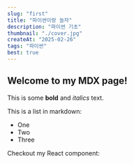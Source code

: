 ```yaml
---
slug: "first"
title: "파이썬이랑 놀자"
description: "파이썬 기초"
thumbnail: "./cover.jpg"
createAt: "2025-02-26"
tags: "파이썬"
best: true
---
```

## Welcome to my MDX page!

This is some **bold** and _italics_ text.

This is a list in markdown:

- One
- Two
- Three

Checkout my React component: